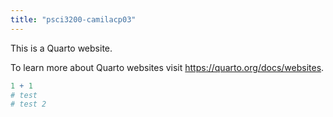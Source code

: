 ```yaml
---
title: "psci3200-camilacp03"
---
```


This is a Quarto website.

To learn more about Quarto websites visit <https://quarto.org/docs/websites>.

```r
1 + 1
# test 
# test 2
```


